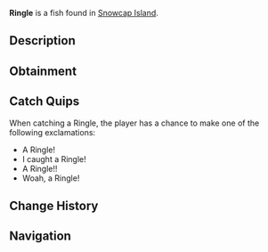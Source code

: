 {{FishInfobox
|image          = Ringle.png
|rarity         = Mythical
|sea            = First Sea
|location       = [[Snowcap Island]]
|sublocation    = 
|sources        = Fishing Rod
|radar_location = 
|prog_speed     = -50
|xp             = 500
|weather        = Clear, Foggy
|time           = Night
|season         = 
|bait           = Bagel
|base_weight    = 0.4
|base_value     = 900
|weight_range   = 0.3
|base_chance    = 0.01
|base_resil     = 80
}}
'''Ringle''' is a {{Rarity|Mythical}} fish found in [[Snowcap Island]].

== Description ==
{{Description|The Ringle is an interesting and elusive fish that swims at extremely low and cold depths. They have a Rhino-like horn that they use to attack their prey. Most commonly found in the open ocean of Snowcap Island.|Bestiary Entry}}

== Obtainment ==
{{Description|Found in the open ocean of Snowcap Island during the night.|Bestiary Hint}}
{{Fish Availability|
Snowcap Island/Surrounding Ocean
|top_rods      = 
Ethereal Prism Rod\17592.48\98457.55;
Leviathan's Fang Rod\17410.53\117041.76;
Seraphic Rod\17206.66\99881.12;
No-Life Rod\16892.62\102528.35;
Tempest Rod\16514.62\98533.41;
Resourceful Rod\13220.23\81090.8;
Destiny Rod\14695.82\93855.31;
Heaven's Rod\14112.86\93316.28;
Free Spirit Rod\14583.23\109379;
Trident Rod\14568.62\109269.4;
Firefly Rod\13734.74\105385.04;
Fast Rod\12911.92\103157.47;
Flimsy Rod\8082.3\81144.31;
Training Rod\7609.5\68059.54;
Lucky Rod\10724.8\90224.22;
Rod Of The Forgotten Fang\15992.84\97940.78;
Challenger's Rod\15636.64\99012.59;
Rod Of The Depths\14379.62\91700.87;
Zeus Rod\14123.64\90863.84;
Rod Of The Exalted One\14081.98\94428.12;
Verdant Shear Rod\13920.1\91050.19;
Blazebringer Rod\13458.24\86980.14;
Depthseeker Rod\12831.34\85298.89;
Avalanche Rod\11575.28\77256.3;
Volcanic Rod\11023.13\72003.42;
Steady Rod\4224.84\26042.88
|recommended   = Ethereal Prism Rod
}}

== Catch Quips ==
When catching a Ringle, the player has a chance to make one of the following exclamations:
* A Ringle!
* I caught a Ringle!
* A Ringle!!
* Woah, a Ringle!

== Change History ==
{{Change History|{{subst:Current Version}}}}

== Navigation ==
{{Fish Navbox|Snowcap Island}}